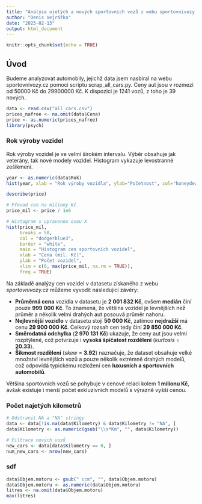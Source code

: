 ```yaml
---
title: "Analýza ojetých a nových sportovních vozů z webu sportovnivozy.cz"
author: "Denis Vejrážka"
date: "2025-02-13"
output: html_document
---
```


```r
knitr::opts_chunk$set(echo = TRUE)
```

## Úvod
Budeme analyzovat automobily, jejichž data jsem nasbíral na webu sportovnivozy.cz pomoci scriptu scrap_all_cars.py. Ceny aut jsou v rozmezi od 50000 Kč do 29900000 Kč. K dispozici je 1241 vozů, z toho je 39 nových.

```r
data <- read.csv("all_cars.csv")
prices_nafree <- na.omit(data$Cena)
price <- as.numeric(prices_nafree)
library(psych)

```

### Rok výroby vozidel
Rok výroby vozidel je ve velmi širokém intervalu. Výběr obsahuje jak veterány, tak nové modely vozidel. Histogram vykazuje levostranné zešikmení. 

```r
year <- as.numeric(data$Rok)
hist(year, xlab = "Rok výroby vozidla", ylab="Početnost", col="honeydew2", border="honeydew3", main = "Graf zobrazující roky výroby vozidel")

```

```r
describe(price)
```

```r
# Převod cen na miliony Kč
price_mil <- price / 1e6  

# Histogram s upravenou osou X
hist(price_mil, 
     breaks = 50, 
     col = "dodgerblue3", 
     border = "white", 
     main = "Histogram cen sportovních vozidel", 
     xlab = "Cena (mil. Kč)", 
     ylab = "Počet vozidel", 
     xlim = c(0, max(price_mil, na.rm = TRUE)), 
     freq = TRUE)
```


Na základě analýzy cen vozidel v datasetu získaného z webu *sportovnivozy.cz* můžeme vyvodit následující závěry:

- **Průměrná cena** vozidla v datasetu je **2 001 832 Kč**, ovšem **medián** činí pouze **999 000 Kč**. To znamená, že většina vozidel je levnějších než průměr a několik velmi drahých aut posouvá průměr nahoru.
- **Nejlevnější vozidlo** v datasetu stojí **50 000 Kč**, zatímco **nejdražší** má cenu **29 900 000 Kč**. Celkový rozsah cen tedy činí **29 850 000 Kč**.
- **Směrodatná odchylka** (**2 970 131 Kč**) ukazuje, že ceny aut jsou velmi rozptýlené, což potvrzuje i **vysoká špičatost rozdělení** (*kurtosis* = **20.33**).
- **Šikmost rozdělení** (*skew* = **3.92**) naznačuje, že dataset obsahuje velké množství levnějších vozů a pouze několik extrémně drahých modelů, což odpovídá typickému rozložení cen **luxusních a sportovních automobilů**.

Většina sportovních vozů se pohybuje v cenové relaci kolem **1 milionu Kč**, avšak existuje i menší počet exkluzivních modelů s výrazně vyšší cenou.


### Počet najetých kilometrů
```r

# Odstranit NA a "NA" stringy
data <- data[!is.na(data$Kilometry) & data$Kilometry != "NA", ]
data$Kilometry <- as.numeric(gsub("\\s*Km", "", data$Kilometry))

# Filtrace nových vozů
new_cars <- data[data$Kilometry == 0, ]
num_new_cars <- nrow(new_cars)

```

### sdf
```r
data$Objem.motoru <- gsub(" ccm", "", data$Objem.motoru)
data$Objem.motoru <- as.numeric(data$Objem.motoru)
litres <- na.omit(data$Objem.motoru)
max(litres)
```

